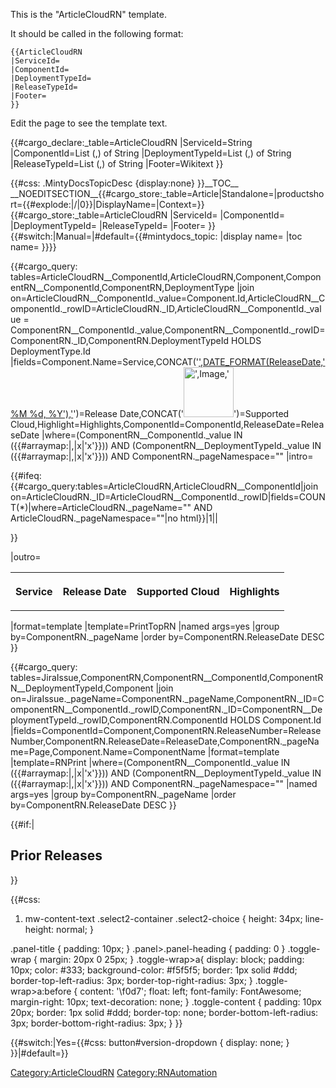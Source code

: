 <noinclude>
This is the "ArticleCloudRN" template.

It should be called in the following format:
<pre>
{{ArticleCloudRN
|ServiceId=
|ComponentId=
|DeploymentTypeId=
|ReleaseTypeId=
|Footer=
}}

</pre>
Edit the page to see the template text.

{{#cargo_declare:_table=ArticleCloudRN
|ServiceId=String
|ComponentId=List (,) of String
|DeploymentTypeId=List (,) of String
|ReleaseTypeId=List (,) of String
|Footer=Wikitext
}}

</noinclude>
<includeonly>{{#css: .MintyDocsTopicDesc {display:none} }}[[Category:ArticleCloudRN]]__TOC__
__NOEDITSECTION__{{#cargo_store:_table=Article|Standalone={{{Standalone}}}|productshort={{#explode:{{FULLPAGENAME}}|/|0}}|DisplayName={{{DisplayName|}}}|Context={{{Context|}}}}}{{#cargo_store:_table=ArticleCloudRN
|ServiceId={{{ServiceId|}}}
|ComponentId={{{ComponentId|}}}
|DeploymentTypeId={{{DeploymentTypeId|}}}
|ReleaseTypeId={{{ReleaseTypeId|}}}
|Footer={{{Footer|}}}
}}<!-- Set MintyDocs topic, including a switch for different treatment for Manual pages -->{{#switch:{{{PageType|}}}|Manual=|#default={{#mintydocs_topic:
|display name={{{DisplayName|}}}
|toc name={{{TocName|}}}
}}}}<!-- Defining the EPPO Header; all parameters need to be passed to it -->{{EPPOHead|Role={{{Role|}}}|ComingSoon={{{ComingSoon|}}}|Dimension={{{Dimension|}}}|Context=Not all releases or changes listed below may pertain to your deployment. Check the table below to see which releases apply to you.
|UseCase={{{UseCase|}}}|Application={{{Application|}}}|Platform={{{Platform|}}}|PageType=Article}}<!--Defining the Prerequisite Head -->{{PrerequisitesHead|Prereq={{{Prereq|}}}}}<!-- Query for showing component list -->

<!-- removing toggle display for now<div class="toggle-wrap">
<toggledisplay linkstyle font-size:larger showtext="Quick lookup table" hidetext="Quick lookup table">
<div class="toggle-content"> -->
{{#cargo_query:
tables=ArticleCloudRN__ComponentId,ArticleCloudRN,Component,ComponentRN__ComponentId,ComponentRN,DeploymentType
|join on=ArticleCloudRN__ComponentId._value=Component.Id,ArticleCloudRN__ComponentId._rowID=ArticleCloudRN._ID,ArticleCloudRN__ComponentId._value = ComponentRN__ComponentId._value,ComponentRN__ComponentId._rowID=ComponentRN._ID,ComponentRN.DeploymentTypeId HOLDS DeploymentType.Id
|fields=Component.Name=Service,CONCAT('[[#',Component.Name,'-',ReleaseNumber,'|',DATE_FORMAT(ReleaseDate,'%M %d, %Y'),']]')=Release Date,CONCAT('[[File:',Image,'|80px]]')=Supported Cloud,Highlight=Highlights,ComponentId=ComponentId,ReleaseDate=ReleaseDate
|where=(ComponentRN__ComponentId._value IN ({{#arraymap:{{{ComponentId|}}}|,|x|'x'}})) AND (ComponentRN__DeploymentTypeId._value IN ({{#arraymap:{{{DeploymentTypeId|}}}|,|x|'x'}})) AND ComponentRN._pageNamespace="{{NAMESPACENUMBER}}"
|intro=<table><tr>{{#ifeq:{{#cargo_query:tables=ArticleCloudRN,ArticleCloudRN__ComponentId|join on=ArticleCloudRN._ID=ArticleCloudRN__ComponentId._rowID|fields=COUNT(*)|where=ArticleCloudRN._pageName="{{FULLPAGENAME}}" AND ArticleCloudRN._pageNamespace="{{NAMESPACENUMBER}}"|no html}}|1||<th>Service</th>}} 
<th>Release Date</th><th>Supported Cloud</th><th>Highlights</th></tr>
|outro=</table>
|format=template
|template=PrintTopRN
|named args=yes
|group by=ComponentRN._pageName
|order by=ComponentRN.ReleaseDate DESC
}}
<!-- removing toggle display for now </div>
</toggledisplay></div> -->

{{#cargo_query:
tables=JiraIssue,ComponentRN,ComponentRN__ComponentId,ComponentRN__DeploymentTypeId,Component
|join on=JiraIssue._pageName=ComponentRN._pageName,ComponentRN._ID=ComponentRN__ComponentId._rowID,ComponentRN._ID=ComponentRN__DeploymentTypeId._rowID,ComponentRN.ComponentId HOLDS Component.Id
|fields=ComponentId=Component,ComponentRN.ReleaseNumber=ReleaseNumber,ComponentRN.ReleaseDate=ReleaseDate,ComponentRN._pageName=Page,Component.Name=ComponentName
|format=template
|template=RNPrint
|where=(ComponentRN__ComponentId._value IN ({{#arraymap:{{{ComponentId|}}}|,|x|'x'}})) AND (ComponentRN__DeploymentTypeId._value IN ({{#arraymap:{{{DeploymentTypeId|}}}|,|x|'x'}})) AND ComponentRN._pageNamespace="{{NAMESPACENUMBER}}"
|named args=yes
|group by=ComponentRN._pageName
|order by=ComponentRN.ReleaseDate DESC
}}

{{#if:{{{Footer|}}}|
==Prior Releases==

{{{Footer|}}}}}

{{{AzureBoilerplate|}}}
<!--|join on=ArticleCloudRN.ComponentId HOLDS Component.Id,ComponentRN.ComponentId__full=ArticleCloudRN.ComponentId__full,ComponentRN.DeploymentTypeId HOLDS DeploymentType.Id
-->

{{#css:
#mw-content-text .select2-container .select2-choice { height: 34px; line-height: normal; }
.panel-title { padding: 10px; }
.panel>.panel-heading { padding: 0 }
.toggle-wrap { margin: 20px 0 25px; }
.toggle-wrap>a{ display: block; padding: 10px; color: #333; background-color: #f5f5f5; border: 1px solid #ddd; border-top-left-radius: 3px; border-top-right-radius: 3px; }
.toggle-wrap>a:before { content: '\f0d7'; float: left; font-family: FontAwesome; margin-right: 10px; text-decoration: none; }
.toggle-content { padding: 10px 20px; border: 1px solid #ddd; border-top: none; border-bottom-left-radius: 3px; border-bottom-right-radius: 3px; }
}}

{{{ArticleCloudRN|}}}
<!-- Removing the version dropdown for Standalone (version-less) pages -->{{#switch:{{{Standalone}}}|Yes={{#css: 
button#version-dropdown { display: none; }
}}|#default=}}<nowiki /></includeonly><noinclude>[[Category:RNAutomation]]</noinclude>